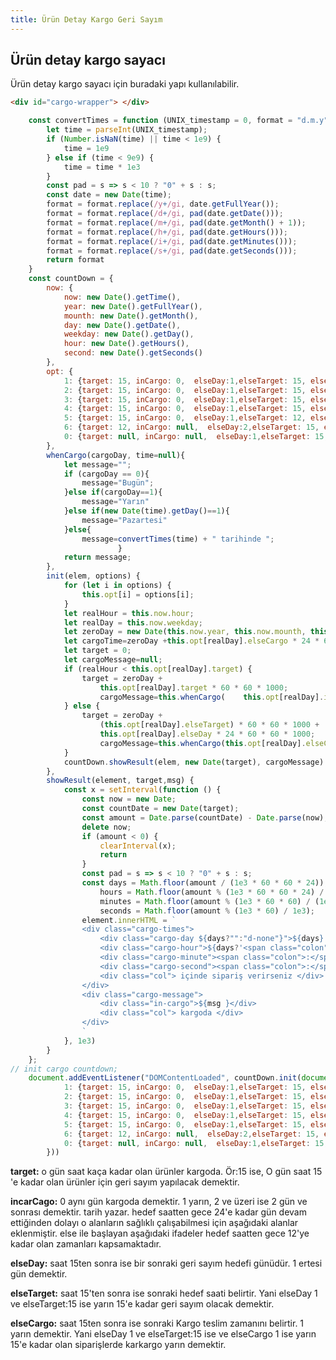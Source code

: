 ```yaml
---
title: Ürün Detay Kargo Geri Sayım
---
```

## Ürün detay kargo sayacı
Ürün detay kargo sayacı için buradaki yapı kullanılabilir.
```html title="smarty"
<div id="cargo-wrapper"> </div>
```
```javascript title="javascript"
	const convertTimes = function (UNIX_timestamp = 0, format = "d.m.y") {
		let time = parseInt(UNIX_timestamp);
		if (Number.isNaN(time) || time < 1e9) {
			time = 1e9
		} else if (time < 9e9) {
			time = time * 1e3
		}
		const pad = s => s < 10 ? "0" + s : s;
		const date = new Date(time);
		format = format.replace(/y+/gi, date.getFullYear());
		format = format.replace(/d+/gi, pad(date.getDate()));
		format = format.replace(/m+/gi, pad(date.getMonth() + 1));
		format = format.replace(/h+/gi, pad(date.getHours()));
		format = format.replace(/i+/gi, pad(date.getMinutes()));
		format = format.replace(/s+/gi, pad(date.getSeconds()));
		return format
	}
	const countDown = {
		now: {
			now: new Date().getTime(),
			year: new Date().getFullYear(),
			mounth: new Date().getMonth(),
			day: new Date().getDate(),
			weekday: new Date().getDay(),
			hour: new Date().getHours(),
			second: new Date().getSeconds()
		},
		opt: {
			1: {target: 15, inCargo: 0,  elseDay:1,elseTarget: 15, elseCargo:1},
	        2: {target: 15, inCargo: 0,  elseDay:1,elseTarget: 15, elseCargo:1},
	        3: {target: 15, inCargo: 0,  elseDay:1,elseTarget: 15, elseCargo:1},
	        4: {target: 15, inCargo: 0,  elseDay:1,elseTarget: 15, elseCargo:1},
	        5: {target: 15, inCargo: 0,  elseDay:1,elseTarget: 12, elseCargo:1},
	        6: {target: 12, inCargo: null,  elseDay:2,elseTarget: 15, elseCargo:2},
			0: {target: null, inCargo: null,  elseDay:1,elseTarget: 15, elseCargo:1}
		},
		whenCargo(cargoDay, time=null){
			let message="";
	        if (cargoDay == 0){
				message="Bugün";
			}else if(cargoDay==1){
				message="Yarın"
			}else if(new Date(time).getDay()==1){
				message="Pazartesi"
			}else{
				message=convertTimes(time) + " tarihinde ";
						}
			return message;
		},
		init(elem, options) {
			for (let i in options) {
				this.opt[i] = options[i];
			}
			let realHour = this.now.hour;
			let realDay = this.now.weekday;
			let zeroDay = new Date(this.now.year, this.now.mounth, this.now.day, 0, 0, 0).getTime();
			let cargoTime=zeroDay +this.opt[realDay].elseCargo * 24 * 60 * 60 * 1000;
			let target = 0;
			let cargoMessage=null;
			if (realHour < this.opt[realDay].target) {
				target = zeroDay + 
					this.opt[realDay].target * 60 * 60 * 1000;
					cargoMessage=this.whenCargo(	this.opt[realDay].inCargo, cargoTime)
			} else {
				target = zeroDay +
					(this.opt[realDay].elseTarget) * 60 * 60 * 1000 +
					this.opt[realDay].elseDay * 24 * 60 * 60 * 1000;
					cargoMessage=this.whenCargo(this.opt[realDay].elseCargo, cargoTime)
			}
			countDown.showResult(elem, new Date(target), cargoMessage)
		},
		showResult(element, target,msg) {
			const x = setInterval(function () {
				const now = new Date;
				const countDate = new Date(target);
				const amount = Date.parse(countDate) - Date.parse(now);
				delete now;
				if (amount < 0) {
					clearInterval(x);
					return
				}
				const pad = s => s < 10 ? "0" + s : s;
				const days = Math.floor(amount / (1e3 * 60 * 60 * 24)),
					hours = Math.floor(amount % (1e3 * 60 * 60 * 24) / (1e3 * 60 * 60)),
					minutes = Math.floor(amount % (1e3 * 60 * 60) / (1e3 * 60)),
					seconds = Math.floor(amount % (1e3 * 60) / 1e3);
				element.innerHTML = `
			    <div class="cargo-times">
					<div class="cargo-day ${days?"":"d-none"}">${days} <span class="infos">Gün</span>  </div>
					<div class="cargo-hour">${days?'<span class="colon">:</span>':""}${pad(hours)} <span class="infos">Saat</span></div>
					<div class="cargo-minute"><span class="colon">:</span>${pad(minutes)} <span class="infos">Dakika</span></div>
					<div class="cargo-second"><span class="colon">:</span>${pad(seconds)} <span class="infos">Saniye</span></div>
					<div class="col"> içinde sipariş verirseniz </div>
				</div>
				<div class="cargo-message">
					<div class="in-cargo">${msg }</div>
					<div class="col"> kargoda </div>
				</div>
				`
			}, 1e3)
		}
	};
// init cargo countdown;
    document.addEventListener("DOMContentLoaded", countDown.init(document.querySelector("#cargo-wrapper"), {
            1: {target: 15, inCargo: 0,  elseDay:1,elseTarget: 15, elseCargo:1}, // pazartesi
			2: {target: 15, inCargo: 0,  elseDay:1,elseTarget: 15, elseCargo:1}, // sali
			3: {target: 15, inCargo: 0,  elseDay:1,elseTarget: 15, elseCargo:1}, //çarşamba
			4: {target: 15, inCargo: 0,  elseDay:1,elseTarget: 15, elseCargo:1}, // perşembe
			5: {target: 15, inCargo: 0,  elseDay:1,elseTarget: 15, elseCargo:1}, //cuma
			6: {target: 12, inCargo: null,  elseDay:2,elseTarget: 15, elseCargo:2}, // cumartesi
			0: {target: null, inCargo: null,  elseDay:1,elseTarget: 15, elseCargo:1} // pazar
		}))
``` 
<p>
    <strong>target:</strong> o gün saat kaça kadar olan ürünler kargoda. Ör:15 ise, O gün saat 15 'e kadar olan ürünler için geri sayım yapılacak demektir.
</p>
<p>
    <strong>incarCago:</strong> 0 aynı gün kargoda demektir. 1 yarın, 2 ve üzeri ise 2 gün ve sonrası demektir. tarih yazar. hedef saatten gece 24'e kadar gün devam ettiğinden dolayı o alanların sağlıklı çalışabilmesi için aşağıdaki alanlar eklenmiştir. else ile başlayan aşağıdaki ifadeler hedef saatten gece 12'ye kadar olan zamanları kapsamaktadır. 
</p>
<p>
    <strong>elseDay:</strong> saat 15ten sonra ise bir sonraki geri sayım hedefi günüdür. 1 ertesi gün demektir. 
</p>
<p>
 <strong>elseTarget:</strong> saat 15'ten sonra ise sonraki hedef saati belirtir. Yani elseDay 1 ve elseTarget:15 ise yarın 15'e kadar geri sayım olacak demektir.
</p>
<p>
    <strong>elseCargo:</strong> saat 15ten sonra ise sonraki Kargo teslim zamanını belirtir. 1 yarın demektir.  Yani elseDay 1 ve elseTarget:15 ise ve elseCargo 1 ise yarın 15'e kadar olan siparişlerde karkargo yarın demektir.
</p>
